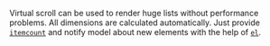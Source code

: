 Virtual scroll can be used to render huge lists without performance problems.
All dimensions are calculated automatically.
Just provide [`itemcount`](/virtual/headless#itemcount-integer) and notify model about new elements with the help of [`el`](/virtual/headless#el-functionindex-integer-element-element--void).
